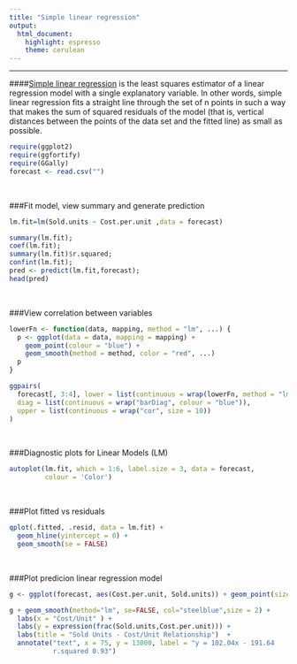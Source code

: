 ---
title: "Simple linear regression"
output: 
  html_document: 
    highlight: espresso
    theme: cerulean
---
***
####[Simple linear regression](https://en.wikipedia.org/wiki/Simple_linear_regression) is the least squares estimator of a linear regression model with a single explanatory variable. In other words, simple linear regression fits a straight line through the set of n points in such a way that makes the sum of squared residuals of the model (that is, vertical distances between the points of the data set and the fitted line) as small as possible.


```{r, echo=FALSE, message=FALSE}

require(ggplot2)
require(ggfortify)
require(GGally)
forecast <- read.csv("")
```

<br>

###Fit model, view summary and generate prediction
```{r comment=NA, echo=FALSE}
lm.fit=lm(Sold.units ~ Cost.per.unit ,data = forecast)

summary(lm.fit);
coef(lm.fit);
summary(lm.fit)$r.squared;
confint(lm.fit);
pred <- predict(lm.fit,forecast);
head(pred)
```

<br>

###View correlation between variables
```{r comment=NA , echo=FALSE,fig.height=5,fig.width=8, message=FALSE}
lowerFn <- function(data, mapping, method = "lm", ...) {
  p <- ggplot(data = data, mapping = mapping) +
    geom_point(colour = "blue") +
    geom_smooth(method = method, color = "red", ...)
  p
}

ggpairs(
  forecast[, 3:4], lower = list(continuous = wrap(lowerFn, method = "lm")),
  diag = list(continuous = wrap("barDiag", colour = "blue")),
  upper = list(continuous = wrap("cor", size = 10))
)
```

<br>

###Diagnostic plots for Linear Models (LM)
```{r, echo=FALSE,fig.height=5,fig.width=8,message=FALSE}
autoplot(lm.fit, which = 1:6, label.size = 3, data = forecast,
         colour = 'Color')
```

<br>

###Plot fitted vs residuals 
```{r, echo=FALSE,fig.height=5,fig.width=8}
qplot(.fitted, .resid, data = lm.fit) +
  geom_hline(yintercept = 0) +
  geom_smooth(se = FALSE)
```

<br>

###Plot predicion linear regression model
```{r, echo=FALSE,fig.height=5,fig.width=8}
g <- ggplot(forecast, aes(Cost.per.unit, Sold.units)) + geom_point(size = 3)

g + geom_smooth(method="lm", se=FALSE, col="steelblue",size = 2) +
  labs(x = "Cost/Unit" ) +
  labs(y = expression(frac(Sold.units,Cost.per.unit))) +
  labs(title = "Sold Units - Cost/Unit Relationship")  +
  annotate("text", x = 75, y = 13000, label = "y = 102.04x - 191.64
           r.squared 0.93")
```

